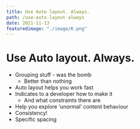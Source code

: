 ```yaml
---
title: Use Auto layout. Always.
path: /use-auto-layout-always
date: 2021-11-13
featuredimage: "./image/K.png"
---
```



# Use Auto layout. Always.

* Grouping stuff - was the bomb
  * Better than nothing
* Auto layout helps you work fast
* Indicates to a developer how to make it 
  * And what constraints there are
* Help you explore ‘unormal’ content behaviour
* Consistency!
* Specific spacing